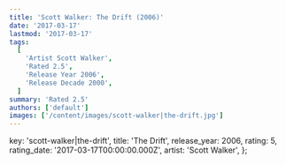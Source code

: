 ```yaml
---
title: 'Scott Walker: The Drift (2006)'
date: '2017-03-17'
lastmod: '2017-03-17'
tags:
  [
    'Artist Scott Walker',
    'Rated 2.5',
    'Release Year 2006',
    'Release Decade 2000',
  ]
summary: 'Rated 2.5'
authors: ['default']
images: ['/content/images/scott-walker|the-drift.jpg']
---
```


  key: 'scott-walker|the-drift',
  title: 'The Drift',
  release_year: 2006,
  rating: 5,
  rating_date: '2017-03-17T00:00:00.000Z',
  artist: 'Scott Walker',
};

<MusicRating data={data} />
